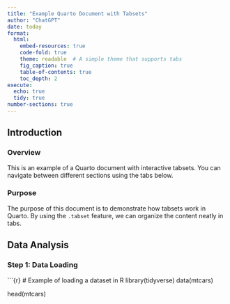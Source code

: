 ```yaml
---
title: "Example Quarto Document with Tabsets"
author: "ChatGPT"
date: today
format: 
  html:
    embed-resources: true
    code-fold: true
    theme: readable  # A simple theme that supports tabs
    fig_caption: true
    table-of-contents: true
    toc_depth: 2
execute:
  echo: true
  tidy: true
number-sections: true
---
```


## Introduction {.tabset}

### Overview

This is an example of a Quarto document with interactive tabsets. You can navigate between different sections using the tabs below.

### Purpose

The purpose of this document is to demonstrate how tabsets work in Quarto. By using the `.tabset` feature, we can organize the content neatly in tabs.

## Data Analysis {.tabset}

### Step 1: Data Loading

\`\`\`{r} \# Example of loading a dataset in R library(tidyverse) data(mtcars)

head(mtcars)
